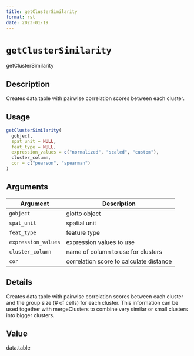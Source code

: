 ```yaml
--- 
title: getClusterSimilarity 
format: rst 
date: 2023-01-19 
--- 
```

# `getClusterSimilarity`

getClusterSimilarity


## Description

Creates data.table with pairwise correlation scores between each cluster.


## Usage

```r
getClusterSimilarity(
  gobject,
  spat_unit = NULL,
  feat_type = NULL,
  expression_values = c("normalized", "scaled", "custom"),
  cluster_column,
  cor = c("pearson", "spearman")
)
```


## Arguments

Argument      |Description
------------- |----------------
`gobject`     |     giotto object
`spat_unit`     |     spatial unit
`feat_type`     |     feature type
`expression_values`     |     expression values to use
`cluster_column`     |     name of column to use for clusters
`cor`     |     correlation score to calculate distance


## Details

Creates data.table with pairwise correlation scores between each cluster and
 the group size (# of cells) for each cluster. This information can be used together
 with mergeClusters to combine very similar or small clusters into bigger clusters.


## Value

data.table


